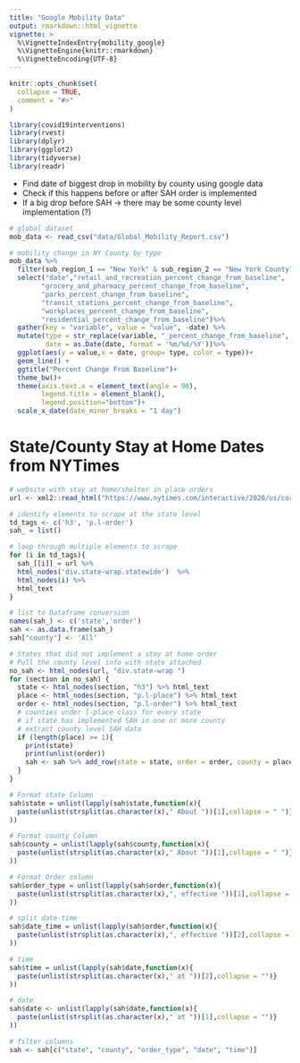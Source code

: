 ```yaml
---
title: "Google Mobility Data"
output: rmarkdown::html_vignette
vignette: >
  %\VignetteIndexEntry{mobility_google}
  %\VignetteEngine{knitr::rmarkdown}
  %\VignetteEncoding{UTF-8}
---
```


```r
knitr::opts_chunk$set(
  collapse = TRUE,
  comment = "#>"
)
```

```r
library(covid19interventions)
library(rvest)
library(dplyr)
library(ggplot2)
library(tidyverse)
library(readr)
```

- Find date of biggest drop in mobility by county using google data
- Check if this happens before or after SAH order is implemented
- If a big drop before SAH -> there may be some county level implementation (?)
```r
# global dataset
mob_data <- read_csv("data/Global_Mobility_Report.csv")

# mobility change in NY County by type
mob_data %>% 
  filter(sub_region_1 == "New York" & sub_region_2 == "New York County") %>%
  select("date","retail_and_recreation_percent_change_from_baseline",
        "grocery_and_pharmacy_percent_change_from_baseline",
        "parks_percent_change_from_baseline",
        "transit_stations_percent_change_from_baseline",
        "workplaces_percent_change_from_baseline",
        "residential_percent_change_from_baseline")%>%
  gather(key = "variable", value = "value", -date) %>% 
  mutate(type = str_replace(variable, "_percent_change_from_baseline", ""),
         date = as.Date(date, format = '%m/%d/%Y'))%>%
  ggplot(aes(y = value,x = date, group= type, color = type))+
  geom_line() +
  ggtitle("Percent Change From Baseline")+
  theme_bw()+
  theme(axis.text.x = element_text(angle = 90), 
        legend.title = element_blank(),
        legend.position="bottom")+
  scale_x_date(date_minor_breaks = "1 day")
```

# State/County Stay at Home Dates from NYTimes
```r
# website with stay at home/shelter in place orders
url <- xml2::read_html("https://www.nytimes.com/interactive/2020/us/coronavirus-stay-at-home-order.html")

# identify elements to scrape at the state level
td_tags <- c('h3', 'p.l-order')
sah_ = list()

# loop through multiple elements to scrape 
for (i in td_tags){
  sah_[[i]] = url %>%
  html_nodes('div.state-wrap.statewide')  %>%
  html_nodes(i) %>% 
  html_text
}

# list to Dataframe conversion
names(sah_) <- c('state','order')
sah <- as.data.frame(sah_)
sah["county"] <- 'All'

# States that did not implement a stay at home order
# Pull the county level info with state attached
no_sah <- html_nodes(url, "div.state-wrap ")
for (section in no_sah) {
  state <- html_nodes(section, "h3") %>% html_text
  place <- html_nodes(section, "p.l-place") %>% html_text
  order <- html_nodes(section, "p.l-order") %>% html_text
  # counties under l-place class for every state
  # if state has implemented SAH in one or more county
  # extract county level SAH data
  if (length(place) >= 1){
    print(state)
    print(unlist(order))
    sah <- sah %>% add_row(state = state, order = order, county = place)
  }
}

# Format state Column
sah$state = unlist(lapply(sah$state,function(x){
  paste(unlist(strsplit(as.character(x)," About "))[1],collapse = " ")}
))

# Format county Column
sah$county = unlist(lapply(sah$county,function(x){
  paste(unlist(strsplit(as.character(x)," About "))[1],collapse = " ")}
))

# Format Order column
sah$order_type = unlist(lapply(sah$order,function(x){
  paste(unlist(strsplit(as.character(x),", effective "))[1],collapse = "")}
))

# split date-time
sah$date_time = unlist(lapply(sah$order,function(x){
  paste(unlist(strsplit(as.character(x),", effective "))[2],collapse = "")}
))

# time
sah$time = unlist(lapply(sah$date,function(x){
  paste(unlist(strsplit(as.character(x)," at "))[2],collapse = "")}
))

# date
sah$date <- unlist(lapply(sah$date,function(x){
  paste(unlist(strsplit(as.character(x)," at "))[1],collapse = "")}
))

# filter columns
sah <- sah[c("state", "county", "order_type", "date", "time")]
```
